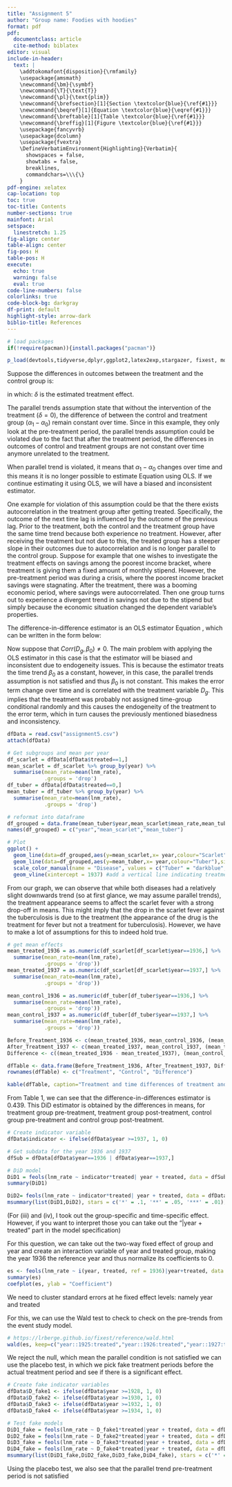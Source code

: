 ```yaml
---
title: "Assignment 5"
author: "Group name: Foodies with hoodies"
format: pdf
pdf:
  documentclass: article
  cite-method: biblatex
editor: visual
include-in-header:
  text: |
    \addtokomafont{disposition}{\rmfamily}
    \usepackage{amsmath}
    \newcommand{\bm}{\symbf}
    \newcommand{\T}{\text{T}}
    \newcommand{\pl}{\text{plim}}
    \newcommand{\brefsection}[1]{Section \textcolor{blue}{\ref{#1}}}
    \newcommand{\beqref}[1]{Equation \textcolor{blue}{\eqref{#1}}}
    \newcommand{\breftable}[1]{Table \textcolor{blue}{\ref{#1}}}
    \newcommand{\breffig}[1]{Figure \textcolor{blue}{\ref{#1}}}
    \usepackage{fancyvrb}
    \usepackage{dcolumn}
    \usepackage{fvextra}
    \DefineVerbatimEnvironment{Highlighting}{Verbatim}{
      showspaces = false,
      showtabs = false,
      breaklines,
      commandchars=\\\{\}
    }
pdf-engine: xelatex
cap-location: top
toc: true
toc-title: Contents
number-sections: true
mainfont: Arial
setspace:
  linestretch: 1.25
fig-align: center
table-align: center
fig-pos: H
table-pos: H
execute:
  echo: true
  warning: false
  eval: true
code-line-numbers: false
colorlinks: true
code-block-bg: darkgray
df-print: default
highlight-style: arrow-dark
biblio-title: References
---
```


\clearpage

```r
# load packages
if(!require(pacman)){install.packages("pacman")}

p_load(devtools,tidyverse,dplyr,ggplot2,latex2exp,stargazer, fixest, modelsummary, knitr)
```

\section{Question 1:}

\subsection{(i)} \label{q1_1}

Suppose the differences in outcomes between the treatment and the control group is: 

\begin{equation} \label{eq_1}
Y_{g1} - Y_{g0}=(\alpha_1-\alpha_0) + \delta D_g + (U_{g1} - U_{g0}),
\end{equation} 

\noindent in which: $\delta$ is the estimated treatment effect.

The parallel trends assumption state that without the intervention of the treatment $(\delta =0)$, the difference of between the control and treatment group ($\alpha_1-\alpha_0$) remain constant over time. Since in this example, they only look at the pre-treatment period, the parallel trends assumption could be violated due to the fact that after the treatment period, the differences in outcomes of control and treatment groups are not constant over time anymore unrelated to the treatment.

When parallel trend is violated, it means that $\alpha_1-\alpha_0$ changes over time and this means it is no longer possible to estimate Equation \ref{eq_1} using OLS. If we continue estimating it using OLS, we will have a biased and inconsistent estimator.

One example for violation of this assumption could be that the there exists autocorrelation in the treatment group after getting treated. Specifically, the outcome of the next time lag is influenced by the outcome of the previous lag. Prior to the treatment, both the control and the treatment group have the same time trend because both experience no treatment. However, after receiving the treatment but not due to this, the treated group has a steeper slope in their outcomes due to autocorrelation and is no longer parallel to the control group. Suppose for example that one wishes to investigate the treatment effects on savings among the poorest income bracket, where treatment is giving them a fixed amount of monthly stipend. However, the pre-treatment period was during a crisis, where the poorest income bracket savings were stagnating. After the treatment, there was a booming economic period, where savings were autocorrelated. Then one group turns out to experience a divergent trend in savings not due to the stipend but simply because the economic situation changed the dependent variable's properties.

\subsection{(ii)} \label{q1_2}

The difference-in-difference estimator is an OLS estimator Equation \ref{eq_1}, which can be written in the form below:

\begin{equation} \label{eq_2}
Y_{g1} - Y_{g0}=\beta_0 + \delta D_g + U_g.
\end{equation}

Now suppose that $Corr(D_g,\beta_0) \neq 0$. The main problem with applying the OLS estimator in this case is that the estimator will be biased and inconsistent due to endogeneity issues. This is because the estimator treats the time trend $\beta_0$ as a constant, however, in this case, the parallel trends assumption is not satisfied and thus $\beta_0$ is not constant. This makes the error term change over time and is correlated with the treatment variable $D_g$. This implies that the treatment was probably not assigned time-group conditional randomly and this causes the endogeneity of the treatment to the error term, which in turn causes the previously mentioned biasedness and inconsistency.

\section{Question 2} \label{q2}

```r
dfData = read.csv("assignment5.csv")
attach(dfData)
```

\subsection{(i)} \label{q2_1}

```r
# Get subgroups and mean per year
df_scarlet = dfData[dfData$treated==1,]
mean_scarlet = df_scarlet %>% group_by(year) %>% 
  summarise(mean_rate=mean(lnm_rate),
            .groups = 'drop')
df_tuber = dfData[dfData$treated==0,]
mean_tuber = df_tuber %>% group_by(year) %>% 
  summarise(mean_rate=mean(lnm_rate),
            .groups = 'drop')

# reformat into dataframe
df_grouped = data.frame(mean_tuber$year,mean_scarlet$mean_rate,mean_tuber$mean_rate)
names(df_grouped) = c("year","mean_scarlet","mean_tuber")

# Plot
ggplot() +                    
  geom_line(data=df_grouped,aes(y=mean_scarlet,x= year,colour="Scarlet"),size=1 )+
  geom_line(data=df_grouped,aes(y=mean_tuber,x= year,colour="Tuber"),size=1) +
  scale_color_manual(name = "Disease", values = c("Tuber" = "darkblue", "Scarlet" = "red")) + 
  geom_vline(xintercept = 1937) #add a vertical line indicating treatment year
```

From our graph, we can observe that while both diseases had a relatively slight downwards trend (so at first glance, we may assume parallel trends), the treatment appearance seems to affect the scarlet fever with a strong drop-off in means. This might imply that the drop in the scarlet fever against the tuberculosis is due to the treatment (the appearance of the drug is the treatment for fever but not a treatment for tuberculosis). However, we have to make a lot of assumptions for this to indeed hold true.

\subsection{(ii)} \label{q2_2}

```r
# get mean effects
mean_treated_1936 = as.numeric(df_scarlet[df_scarlet$year==1936,] %>% 
  summarise(mean_rate=mean(lnm_rate),
            .groups = 'drop'))
mean_treated_1937 = as.numeric(df_scarlet[df_scarlet$year==1937,] %>% 
  summarise(mean_rate=mean(lnm_rate),
            .groups = 'drop'))

mean_control_1936 = as.numeric(df_tuber[df_tuber$year==1936,] %>% 
  summarise(mean_rate=mean(lnm_rate),
            .groups = 'drop'))
mean_control_1937 = as.numeric(df_tuber[df_tuber$year==1937,] %>% 
  summarise(mean_rate=mean(lnm_rate),
            .groups = 'drop'))

Before_Treatment_1936 <- c(mean_treated_1936, mean_control_1936, (mean_treated_1936-mean_control_1936))
After_Treatment_1937 <- c(mean_treated_1937, mean_control_1937, (mean_treated_1937-mean_control_1937))
Difference <- c((mean_treated_1936 - mean_treated_1937), (mean_control_1936 - mean_control_1937), ((mean_treated_1936 - mean_treated_1937) - (mean_control_1936 - mean_control_1937)))

dfTable <- data.frame(Before_Treatment_1936, After_Treatment_1937, Difference)
rownames(dfTable) <- c("Treatment", "Control", "Difference")

kable(dfTable, caption="Treatment and time differences of treatment and control groups", digits=3, label = "tab_did") 
```

From Table 1, we can see that the difference-in-differences estimator is $0.439$. This DiD estimator is obtained by the differences in means, for treatment group pre-treatment, treatment group post-treatment, control group pre-treatment and control group post-treatment.

```{=tex}
%\begin{table}[]
%\centering
%\begin{tabular}{|l|l|l|l|}
%\hline
%           & Before treatment (1936) & After treatment (1937) & Difference \\ \hline
%Treatment  & -10.96                  & -11.43                 & 0.47       \\ \hline
%Control    & -7.61                   & -7.63                  & 0.02       \\ \hline
%Difference & -3.35                   & -3.8                   & 0.45       \\ \hline
%\end{tabular}
%\end{table}
```

\subsection{(iii)} \label{q2_3}

```r
# Create indicator variable
dfData$indicator <- ifelse(dfData$year >=1937, 1, 0)

# Get subdata for the year 1936 and 1937
dfSub = dfData[dfData$year==1936 | dfData$year==1937,]

# DiD model
DiD1 = feols(lnm_rate ~ indicator*treated| year + treated, data = dfSub, se="standard")
summary(DiD1)
```

\subsection{(iv)} \label{q2_4}

```r
DiD2= feols(lnm_rate ~ indicator*treated| year + treated, data = dfData, se="standard")
msummary(list(DiD1,DiD2), stars = c('*' = .1, '**' = .05, '***' = .01))
```

(For (iii) and (iv), I took out the group-specific and time-specific effect. However, if you want to interpret those you can take out the "\|year + treated" part in the model specification)

\subsection{(v)} \label{q2_5}

For this question, we can take out the two-way fixed effect of group and year and create an interaction variable of year and treated group, making the year 1936 the reference year and thus normalize its coefficients to 0.

```r
es <- feols(lnm_rate ~ i(year, treated, ref = 1936)|year+treated, data = dfData)
summary(es)
coefplot(es, ylab = "Coefficient")
```

\subsection{(vi)} \label{q2_6}

We need to cluster standard errors at he fixed effect levels: namely year and treated

\subsection{(vii)} \label{q2_7}

For this, we can use the Wald test to check to check on the pre-trends from the event study model.

```r
# https://lrberge.github.io/fixest/reference/wald.html
wald(es, keep=c("year::1925:treated","year::1926:treated","year::1927:treated","year::1928:treated","year::1929:treated","year::1930:treated","year::1931:treated","year::1932:treated","year::1933:treated","year::1934:treated","year::1935:treated"))
```

We reject the null, which mean the parallel condition is not satisfied we can use the placebo test, in which we pick fake treatment periods before the actual treatment period and see if there is a significant effect.

```r
# Create fake indicator variables
dfData$D_fake1 <- ifelse(dfData$year >=1928, 1, 0)
dfData$D_fake2 <- ifelse(dfData$year >=1930, 1, 0)
dfData$D_fake3 <- ifelse(dfData$year >=1932, 1, 0)
dfData$D_fake4 <- ifelse(dfData$year >=1934, 1, 0)

# Test fake models
DiD1_fake = feols(lnm_rate ~ D_fake1*treated|year + treated, data = dfData, cluster = "treated^year")
DiD2_fake = feols(lnm_rate ~ D_fake2*treated|year + treated, data = dfData, cluster = "treated^year")
DiD3_fake = feols(lnm_rate ~ D_fake3*treated|year + treated, data = dfData, cluster = "treated^year")
DiD4_fake = feols(lnm_rate ~ D_fake4*treated|year + treated, data = dfData, cluster = "treated^year")
msummary(list(DiD1_fake,DiD2_fake,DiD3_fake,DiD4_fake), stars = c('*' = .1, '**' = .05, '***' = .01))
```

Using the placebo test, we also see that the parallel trend pre-treatment period is not satisfied
